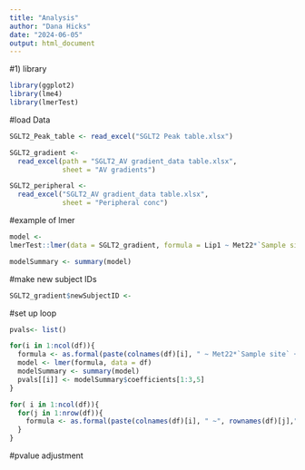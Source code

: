 ```yaml
---
title: "Analysis"
author: "Dana Hicks"
date: "2024-06-05"
output: html_document
---
```

#1) library
```r
library(ggplot2)
library(lme4)
library(lmerTest)

```

#load Data
```r
SGLT2_Peak_table <- read_excel("SGLT2 Peak table.xlsx")

SGLT2_gradient <- 
  read_excel(path = "SGLT2_AV gradient_data table.xlsx", 
             sheet = "AV gradients")

SGLT2_peripheral <- 
  read_excel("SGLT2_AV gradient_data table.xlsx",
             sheet = "Peripheral conc")

```
#example of lmer
```r
model <-
lmerTest::lmer(data = SGLT2_gradient, formula = Lip1 ~ Met22*`Sample site` + (1|`Participant ID`))

modelSummary <- summary(model)

```

#make new subject IDs
```r
SGLT2_gradient$newSubjectID <- 
```
#set up loop 
```r
pvals<- list()

for(i in 1:ncol(df)){
  formula <- as.formal(paste(colnames(df)[i], " ~ Met22*`Sample site` + (1|`Participant ID`)"))
  model <- lmer(formula, data = df)
  modelSummary <- summary(model)
  pvals[[i]] <- modelSummary$coefficients[1:3,5]
}
```

```r
for( i in 1:ncol(df)){
  for(j in 1:nrow(df)){
    formula <- as.formal(paste(colnames(df)[i], " ~", rownames(df)[j],"*`Sample site` + (1|`Participant ID`)"))
  }
}
```
#pvalue adjustment